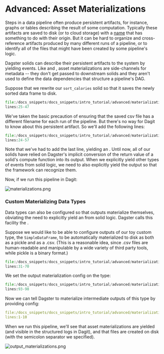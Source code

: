 
<DynamicMetaTags
  title="Advanced: Intermediates | Dagster"
  description="Dagster is a system for building modern data applications."
/>


# Advanced: Asset Materializations

<CodeReferenceLink filePath="examples/docs_snippets/docs_snippets/intro_tutorial/advanced/materializations/" />

Steps in a data pipeline often produce persistent artifacts, for instance,
graphs or tables describing the result of some computation. Typically these
artifacts are saved to disk (or to cloud storage) with a [name](https://xkcd.com/1459/) that
has something to do with their origin. But it can be hard to organize and cross-reference
artifacts produced by many different runs of a pipeline, or to identify all of the files that
might have been created by some pipeline's logic.

Dagster solids can describe their persistent artifacts to the system by
yielding <PyObject module="dagster" object="Asset Materialization" /> events. Like <PyObject module="dagster" object="TypeCheck" /> and <PyObject module="dagster" object="ExpectationResult" />,
asset materializations are side-channels for metadata -- they don't get passed
to downstream solids and they aren't used to define the data dependencies that
structure a pipeline's DAG.

Suppose that we rewrite our `sort_calories` solid so that it saves
the newly sorted data frame to disk.

```python literalinclude showLines startLine=25 emphasize-lines=20-23 caption=materializations.py
file:/docs_snippets/docs_snippets/intro_tutorial/advanced/materializations/materializations.py
lines:25-47
```

We've taken the basic precaution of ensuring that the saved csv file has a
different filename for each run of the pipeline. But there's no way for Dagit
to know about this persistent artifact. So we'll add the following lines:

```python literalinclude showLines startLine=24 emphasize-lines=25-33 caption=materializations.py
file:/docs_snippets/docs_snippets/intro_tutorial/advanced/materializations/materializations.py
lines:24-57
```

Note that we've had to add the last line, yielding an <PyObject module="dagster" object="Output" />.
Until now, all of our solids have relied on Dagster's implicit conversion
of the return value of a solid's compute function into its output. When we explicitly
yield other types of events from solid logic, we need to also explicitly yield
the output so that the framework can recognize them.

Now, if we run this pipeline in Dagit:

![materializations.png](/assets/images/tutorial/materializations.png)

### Custom Materializing Data Types

Data types can also be configured so that outputs materialize themselves,
obviating the need to explicitly yield an <PyObject module="dagster" object="AssetMaterialization" /> from solid logic.
Dagster calls this facility the <PyObject module="dagster" object="dagster_type_materializer" displayText="@dagster_type_materializer" />.

Suppose we would like to be able to configure outputs of our toy custom type,
the `SimpleDataFrame`, to be automatically materialized to disk as
both as a pickle and as a .csv. (This is a reasonable idea, since .csv files
are human-readable and manipulable by a wide variety of third party tools,
while pickle is a binary format.)

```python literalinclude showLines startLine=31 caption=output_materialization.py
file:/docs_snippets/docs_snippets/intro_tutorial/advanced/materializations/output_materialization.py
lines:31-70
```

We set the output materialization config on the type:

```python literalinclude showLines startLine=93 emphasize-lines=5 caption=output_materialization.py
file:/docs_snippets/docs_snippets/intro_tutorial/advanced/materializations/output_materialization.py
lines:93-98
```

Now we can tell Dagster to materialize intermediate outputs of this type by
providing config:

```YAML literalinclude emphasize-lines=6-10 caption=output_materialization.yaml
file:/docs_snippets/docs_snippets/intro_tutorial/advanced/materializations/output_materialization.yaml
lines:1-10
```

When we run this pipeline, we'll see that asset materializations are yielded (and
visible in the structured logs in Dagit), and that files are created on disk
(with the semicolon separator we specified).

![output_materializations.png](/assets/images/tutorial/output_materializations.png)

<br />

<br />
